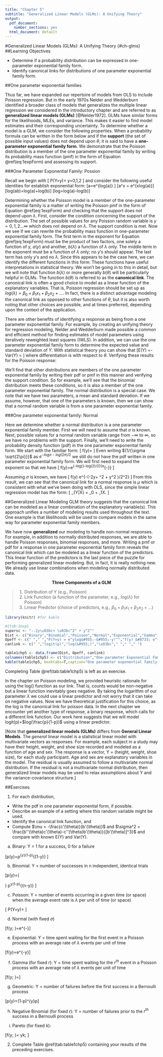```yaml
---
title: "Chapter 5"
subtitle: "Generalized Linear Models (GLMs): A Unifying Theory"
output:
  pdf_document:
    number_sections: yes
  html_document: default
---
```

#Generalized Linear Models (GLMs): A Unifying Theory {#ch-glms}
##Learning Objectives

- Determine if a probability distribution can be expressed in one-parameter exponential family form.
- Identify canonical links for distributions of one parameter exponential family form.

##One parameter exponential families

Thus far, we have expanded our repertoire of models from OLS to include Poisson regression. But in the early 1970s Nelder and Wedderburn identified a broader class of models that generalizes the  multiple linear regression we considered in the introductory chapter and are referred to as __generalized linear models (GLMs)__ [@Nelder1972]. GLMs have similar forms for the likelihoods, MLEs, and variance. This makes it easier to find model estimates and their corresponding uncertainty. To determine whether a model is a GLM, we consider the following properties.
When a probability formula can be written in the form below
\begin{equation}
f(y;\theta)=exp^{[a(y)b(\theta)+c(\theta)+d(y)]}
(\#eq:1expForm)
\end{equation}
and if the __support__ (the set of possible input values) does not depend upon $\theta$, it is said to have a __one-parameter exponential family form__. We demonstrate that the Poisson distribution is a member of the one parameter exponential family by writing its probability mass function (pmf) in the form of Equation \@ref(eq:1expForm) and assessing its support.

###One Parameter Exponential Family: Possion

Recall we begin with
\[
P(Y=y)=\frac{e^{-\lambda}{\lambda}^y}{y!} \textrm{  where  } y=0,1,2\ldots\infty
\]
and consider the following useful identities for establish exponential form:
  \[a=e^{log(a)} \]
  \[a^x = e^{xlog(a)}\]
    \[log(ab)=log(a)+log(b)\]
  \[log\frac{a}{b}=log(a)-log(b)\]
  
Determining whether the Poisson model is a member of the one-parameter exponential family is a matter of writing the Poisson pmf in the form of Equation \@ref(eq:1expForm) and checking that the support does not depend upon $\lambda$. First, consider the condition concerning the support of the distribution. The set of possible values for any Poisson random variable is $y=0,1,2\ldots\infty$ which does not depend on $\lambda$. The support condition is met. Now we see if we can rewrite the probability mass function in one-parameter exponential family form.
 \begin{eqnarray}
 P(Y=y)={e^{-\lambda}e^{ylog \lambda}e^{-log (y!)}} \nonumber \\
 =e^{ylog \lambda-\lambda-log (y!)}
 (\#eq:opeff)
 \end{eqnarray}
The first term in the exponent for Equation \@ref(eq:1expForm) must be the product of two factors, one solely a function of y, $a(y)$ and another, $b(\lambda)$ a function of $\lambda$ only.  The middle term in the exponent must be a function of $\lambda$ only; no $y's$ should appear.  The last term has only $y's$ and no $\lambda$. Since this appears to be the case here, we can identify the different functions in this form:
\begin{eqnarray}
a(y)&=&y \\
b(\lambda)&=&log(\lambda) \\
c(\lambda)&=&-\lambda \nonumber \\
d(y)&=&-log (y!) \\
(\#eq:diffunc)
\end{eqnarray}
These functions have useful interpretations in statistical theory. We won't be going in to this in detail, but we will note that function $b(\lambda)$ or more generally $b(\theta)$ will be particularly helpful in GLMs. The function $b(\theta)$ is referred to as the __canonical link__. The canonical link is often a good choice to model as a linear function of the explanatory variables. That is, Poisson regression should be set up as $log(\lambda)=\beta_0+\beta_1x_1+\beta_2x_2+...$.  In fact, there is a distinct advantage modeling the canonical link as opposed to other functions of $\theta$, but it is also worth noting that other choices are possible, and at times preferred, depending upon the context of the application.  

There are other benefits of identifying a response as being from a one parameter exponential family. For example, by creating an unifying theory for regression modeling, Nelder and Wedderburn made possible a common and efficient method for finding estimates of model parameters using iteratively reweighted least squares (IWLS).  In addition, we can use the one parameter exponential family form to determine the expected value and standard deviation of $Y$. With statistical theory you can show that
\[E(Y) =-\frac{c'(\theta)}{b'(\theta)}\ \textrm{ and } Var(Y) =\frac{b''(\theta)c'(\theta)-c''(\theta)b'(\theta)}{[b'(\theta)]^3}
\]
where differentiation is with respect to $\theta$.  Verifying these results for the Poisson response:
\begin{equation*}
E(Y)=-\frac{-1}{\frac{1}{\lambda}}=\lambda \textrm{ and }  Var(Y)=\frac{1/{{\lambda}^2}}
{(1/{\lambda}^3)}=\lambda
\end{equation*}

We'll find that other distributions are members of the one parameter exponential family by writing their pdf or pmf in this manner and verifying the support condition. So for example, we'll see that the binomial distribution meets these conditions, so it is also a member of the one parameter exponential family. The normal distribution is a special case. We note that we have two parameters, a mean and standard deviation. If we assume, however, that one of the parameters is known, then we can show that a normal random variable is from a one parameter exponential family.  

###One parameter exponential family: Normal

Here we determine whether a normal distribution is a one parameter exponential family member. First we will need to assume that $\sigma$ is known. Next, possible values for a normal random variable range from $-\infty$ to $\infty$, so we have no problems with the support. Finally, we'll need to write the probability density function (pdf) in the one parameter exponential family form. We start with the familiar form:
\[
f(y)=\frac{1}{{\sigma \sqrt{2\pi}}}{e^{-\frac{(y-\mu)^2}{2\sigma^2}}}
\]
Even writing ${1/{\sigma \sqrt{2\pi}}}$ as $e^{-log{\sigma}-log(2\pi)/2}$ we still do not have the pdf written in one parameter exponential family form. We will first need to expand the exponent so that we have
\[
f(y)=e^{-log{\sigma}-log(2\pi)/2}{e^{-\frac{y^2-2y\mu +\mu^2}{2\sigma^2}}}
\]

Assuming $\sigma$ is known, we have
\[
f(y) \propto e^{-(-2y\mu + \mu^2 + y^2 )/2\sigma^2}
\]
From this result, we can see that the canonical link for a normal response is $\mu$ which is consistent with what we've been doing with OLS, since the simple linear regression model has the form:
\[ \mu_{Y|X} = \beta_0 + \beta_1X. \]

##Generalized Linear Modeling
GLM theory suggests that the canonical link can be modeled as a linear combination of the explanatory variable(s). This approach unifies a number of modeling results used throughout the text. One example is that likelihoods will be used to compare models in the same way for parameter exponential family members.

We have now __generalized__ our modeling to handle non-normal responses. For example, in addition to normally distributed responses, we are able to handle Poisson responses, binomial responses, and more. Writing a pmf or pdf for a response in one parameter exponential family form reveals the canonical link which can be modeled as a linear function of the predictors. This linear function of the predictors is the last piece of the puzzle for performing generalized linear modeling. But, in fact, it is really nothing new. We already use linear combinations when modeling normally distributed data.

<p align="center">  __Three Components of a GLM__ </p>
> 1. Distribution of Y (e.g., Poisson)
> 2. Link Function (a function of the parameter, e.g., log$(\lambda)$ for Poisson)
> 3. Linear Predictor (choice of predictors, e.g., $\beta_0 + \beta_1 x_1 + \beta_2 x_2 + ...$)

```r
library(knitr) #for kable
```

```r
#{tab:1exp}
supersc <- "--2y\u03bc+ \u03bc^2^ + y^2^"
Dist <- c("Binary","Binomial","Poisson","Normal","Exponential","Gamma","Geometric")
Opeff <- c(" "," ","P(Y=y) = e^ylog&#955;-&#955;-y!^","f(y) &#8733; e^(-2y\u03bc+ \u03bc^2^ + y^2^)"," "," "," ")
canlink <- c(" ","logit(p)","log(&#955;)","\u03bc"," "," "," ")

table1chp5 <- data.frame(Dist, Opeff, canlink)
colnames(table1chp5) <- c("Distribution","One-parameter Exponential Family Form","Canonical Link")
kable(table1chp5, booktabs=T,caption="One parameter exponential family form and canonical links.")
```

Completing Table \@ref(tab:table1chp5) is left as an exercise.  

In the chapter on Poisson modeling, we provided heuristic rationale for using the log() function as our link. That is, counts would be non-negative but a linear function inevitably goes negative. By taking the logarithm of our parameter $\lambda$ we could use a linear predictor and not worry that it can take on negative values. Now we have theoretical justification for this choice, as the log is the canonical link for poisson data. In the next chapter we encounter yet another type of response, a binary response, which calls for a different link function. Our work here suggests that we will model logit(p)=$log(\frac{p}{1-p})$ using a linear predictor.

[Note that __generalized linear models (GLMs)__ differs from __General Linear Models__.  The *general* linear model is a statistical linear model with multivariate vectors as responses. For example, each subject in a study may have their height, weight, and shoe size recorded and modeled as a function of age and sex. The response is a vector, Y = (height, weight, shoe size), for each study participant. Age and sex are explanatory variables in the model. The residual is usually assumed to follow a multivariate normal distribution. If the residual is not a multivariate normal distribution, then generalized linear models may be used to relax assumptions about Y and the variance-covariance structure.]

##Exercises

1. For each distribution,

- Write the pdf in one parameter exponential form, if possible.
- Describe an example of a setting where this random variable might be used.
- Identify the canonical link function, and
- Compute $\mu = -\frac{c'(\theta)}{b'(\theta)}$ and $\sigma^2 = \frac{b''(\theta)c'(\theta)-c''(\theta)b'(\theta)}{[b'(\theta)]^3}$ and compare with known E(Y) and Var(Y).

a) Binary: Y = 1 for a success, 0 for a failure

  \[p(y)=p^{y}(1-p)^{(1-y)}
  \]
  
b) Binomial: Y = number of successes in n independent, identical trials

  \[p(y)=\left(\begin{array} {c}  n\\y  \end{array}\right) p^y(1-p)^{(n-y)}
  \]
  
c) Poisson: Y = number of events occurring in a given time (or space) when the average event rate is $\lambda$ per unit of time (or space)

  \[
  P(Y=y)=\frac{e^{-\lambda}\lambda^y}{y!}
  \]
  
d) Normal (with fixed $\sigma$)

  \[f(y; \mu)=\frac{1}{\sqrt{2\pi\sigma^2}}e^{-\frac{(y-\mu)^2}{2\sigma^2}}\]

e) Exponential: Y = time spent waiting for the first event in a Poisson process with an average rate of $\lambda$ events per unit of time

  \[f(y)=\lambda e^{-\lambda y}\]

f) Gamma (for fixed $r$): Y = time spent waiting for the $r^{th}$ event in a Poisson process with an average rate of $\lambda$ events per unit of time

  \[f(y; \lambda)=\frac{\lambda^r y^{(r-1)}e^{-\lambda y}}{\Gamma(r)}\]

g) Geometric: Y = number of failures before the first success in a Bernoulli process

  \[p(y)=(1-p)^{y}p\]

h) Negative Binomial (for fixed $r$): Y = number of failures prior to the $r^{th}$ success in a Bernoulli process

\begin{eqnarray}
p(y; r) & = & \left(\begin{array} {c}  y+r-1\\r-1  \end{array}\right)(1-p)^{y}p^r \nonumber \\
 & = & \frac{\Gamma(y+r)}{\Gamma(r)y!} (1-p)^{y}p^r \textrm{ for non-integer } r \\
\end{eqnarray}

i) Pareto (for fixed $k$): 

  \[f(y; \theta)=\frac{\theta k^\theta}{y^{(\theta+1)}} \textrm{ for } y\geq k; \theta \geq 1\]

2. Complete Table \@ref(tab:table1chp5) containing your results of the preceding exercises.
